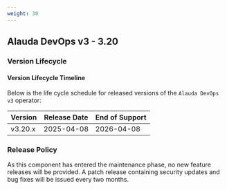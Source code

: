 ```yaml
---
weight: 30
---
```


## Alauda DevOps v3 - 3.20

### Version Lifecycle

#### Version Lifecycle Timeline

Below is the life cycle schedule for released versions of the `Alauda DevOps v3` operator:

| Version  | Release Date  | End of Support  |
| -------- | ------------- | --------------- |
| v3.20.x  | 2025-04-08    |   2026-04-08    |

### Release Policy

As this component has entered the maintenance phase, no new feature releases will be provided. A patch release containing security updates and bug fixes will be issued every two months.
